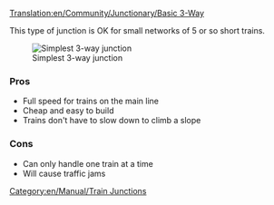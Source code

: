 [[Translation:en/Community/Junctionary/Basic 3-Way]]
{{en/Community/Junctionary/Navigation}}

This type of junction is OK for small networks of 5 or so short trains.

[[File:en/Community/Junctionary/3way basic3.png|none|frame|Simplest 3-way junction]]

{{en/Community/Junctionary/Junction Criteria|Close to nothing|0|0|0|1|0|1|1|0|1|0|3|Breakdown will cause major jam}}

===Pros===
*Full speed for trains on the main line
*Cheap and easy to build
*Trains don't have to slow down to climb a slope

===Cons===
*Can only handle one train at a time
*Will cause traffic jams

[[Category:en/Manual/Train Junctions]]